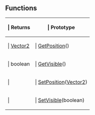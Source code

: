 ==Functions==

{{Lua/Table_Prefix}}
{| {{Lua/Table_Header}}
!{{Lua/Column_Style/Returns_List}} | Returns
!{{Lua/Column_Style/Prototype_List}} | Prototype
|-
|{{Lua/Cell_Style/Returns_List}} | [[Lua/Shared/Vector2|Vector2]]
|{{Lua/Cell_Style/Prototype_List}} | [[Lua/Client/Mouse/Functions/GetPosition|GetPosition]]()
|-
|{{Lua/Cell_Style/Returns_List}} | boolean
|{{Lua/Cell_Style/Prototype_List}} | [[Lua/Client/Mouse/Functions/GetVisible|GetVisible]]()
|-
|{{Lua/Cell_Style/Returns_List}} | 
|{{Lua/Cell_Style/Prototype_List}} | [[Lua/Client/Mouse/Functions/SetPosition|SetPosition]]([[Lua/Shared/Vector2|Vector2]])
|-
|{{Lua/Cell_Style/Returns_List}} | 
|{{Lua/Cell_Style/Prototype_List}} | [[Lua/Client/Mouse/Functions/SetVisible|SetVisible]](boolean)
|} {{Lua/Table_Suffix}}
